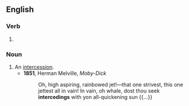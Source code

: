 ==English==

===Verb===
{{head|en|present participle}}

# {{present participle of|intercede|lang=en|nocat=1}}

===Noun===
{{en-noun}}

# An [[intercession]].
#* '''1851''', Herman Melville, ''Moby-Dick''
#*: Oh, high aspiring, rainbowed jet!—that one strivest, this one jettest all in vain! In vain, oh whale, dost thou seek '''intercedings''' with yon all-quickening sun {{...}}